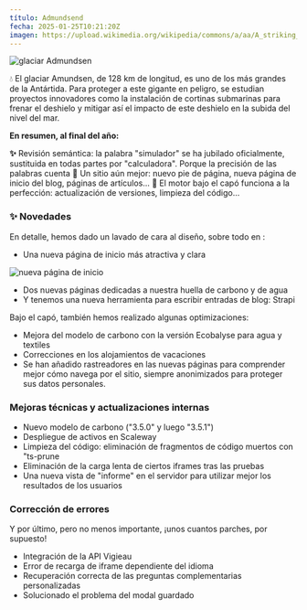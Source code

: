 ```yaml
---
título: Admundsend
fecha: 2025-01-25T10:21:20Z
imagen: https://upload.wikimedia.org/wikipedia/commons/a/aa/A_striking_view_at_the_top_of_the_Devil%27s_Glacier%2C_looking_toward_Hell%27s_Gate_LCCN2017656843.jpg
---
```


![glaciar Admundsen](https://upload.wikimedia.org/wikipedia/commons/a/aa/A_striking_view_at_the_top_of_the_Devil%27s_Glacier%2C_looking_toward_Hell%27s_Gate_LCCN2017656843.jpg)

💧 El glaciar Amundsen, de 128 km de longitud, es uno de los más grandes de la Antártida. Para proteger a este gigante en peligro, se estudian proyectos innovadores como la instalación de cortinas submarinas para frenar el deshielo y mitigar así el impacto de este deshielo en la subida del nivel del mar.

**En resumen, al final del año:** 

**✨** Revisión semántica: la palabra "simulador" se ha jubilado oficialmente, sustituida en todas partes por "calculadora". Porque la precisión de las palabras cuenta 
**🎨** Un sitio aún mejor: nuevo pie de página, nueva página de inicio del blog, páginas de artículos...
🔧 El motor bajo el capó funciona a la perfección: actualización de versiones, limpieza del código...

### ✨ Novedades

En detalle, hemos dado un lavado de cara al diseño, sobre todo en :

- Una nueva página de inicio más atractiva y clara

![nueva página de inicio](https://nosgestesclimat-prod.s3.fr-par.scw.cloud/cms/landing_page_27acb9a1e7.png)

- Dos nuevas páginas dedicadas a nuestra huella de carbono y de agua
- Y tenemos una nueva herramienta para escribir entradas de blog: Strapi

Bajo el capó, también hemos realizado algunas optimizaciones:

- Mejora del modelo de carbono con la versión Ecobalyse para agua y textiles
- Correcciones en los alojamientos de vacaciones
- Se han añadido rastreadores en las nuevas páginas para comprender mejor cómo navega por el sitio, siempre anonimizados para proteger sus datos personales.

### Mejoras técnicas y actualizaciones internas

- Nuevo modelo de carbono ("3.5.0" y luego "3.5.1")
- Despliegue de activos en Scaleway
- Limpieza del código: eliminación de fragmentos de código muertos con "ts-prune
- Eliminación de la carga lenta de ciertos iframes tras las pruebas
- Una nueva vista de "informe" en el servidor para utilizar mejor los resultados de los usuarios

### Corrección de errores

Y por último, pero no menos importante, ¡unos cuantos parches, por supuesto!

- Integración de la API Vigieau
- Error de recarga de iframe dependiente del idioma
- Recuperación correcta de las preguntas complementarias personalizadas
- Solucionado el problema del modal guardado